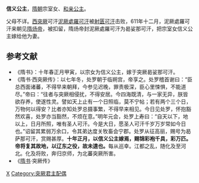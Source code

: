 {{東亞女性歷史人物
| 名稱=信义公主
| 身份=[[隋朝|隋朝]]公主
| 畫像=
| 說明=
| 姓=杨
| 名=
| 封爵=[[公主|公主]]
| 位號=
| 封號=信义公主
| 出生年=
| 逝世年=
| 諡號=
| 墳墓=
| 父親=
| 同胞兄弟=
| 母親=
|}}
'''信义公主'''，[[隋朝|隋朝]]宗室女、[[和亲公主|和亲公主]]。

父母不详。[[西突厥|西突厥]]可汗[[泥厥處羅可汗|泥厥處羅可汗]]被[[射匮可汗|射匮可汗]]击败，611年十二月，泥厥處羅可汗来朝见[[隋炀帝|隋炀帝]]，被扣留，隋炀帝封泥厥處羅可汗为曷娑那可汗，把宗室女信义公主嫁给他为妻。

==参考文献==

*《隋书》：十年春正月甲寅，以宗女为信义公主，嫁于突厥曷娑那可汗。
*《隋书·西突厥传》：以七年冬，处罗朝于临朔宫，帝享之。处罗稽首谢曰：“臣总西面诸蕃，不得早来朝拜，今参见迟晚，罪责极深，臣心里悚惧，不能道尽。”帝曰：“往者与突厥相侵扰，不得安居。今四海既清，与一家无异，朕皆欲存养，使遂性灵。譬如天上止有一个日照临，莫不宁帖；若有两个三个日，万物何以得安？比者亦知处罗总摄事繁，不得早来相见。今日见处罗，怀抱豁然欢喜，处罗亦当豁然，不烦在意。”明年元会，处罗上寿曰：“自天以下，地以上，日月所照，唯有圣人可汗。今是大日，愿圣人可汗千岁万岁常如今日也。”诏留其累弱万余口，令其弟达度关牧畜会宁郡。处罗从征高丽，赐号为曷萨那可汗，赏赐甚厚。'''十年正月，以信义公主嫁焉，赐锦彩袍千具，彩万匹。帝将复其故地，以辽东之役，故未遑也。'''每从巡幸。江都之乱，随化及至河北。化及将败，奔归京师，为北蕃突厥所害。
*《[[隋书|隋书]]·突厥传》

[[Category:隋朝和親公主|X]]
[[Category:突厥君主配偶|Category:突厥君主配偶]]